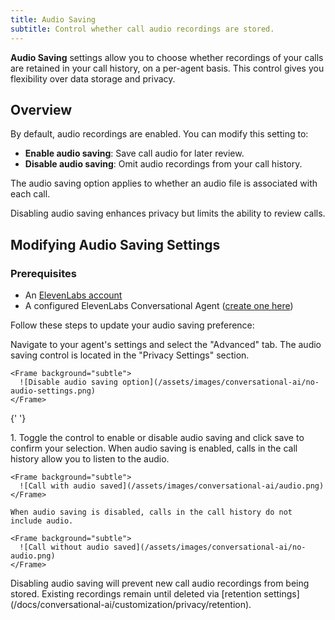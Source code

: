 ```yaml
---
title: Audio Saving
subtitle: Control whether call audio recordings are stored.
---
```


**Audio Saving** settings allow you to choose whether recordings of your calls are retained in your call history, on a per-agent basis. This control gives you flexibility over data storage and privacy.

## Overview

By default, audio recordings are enabled. You can modify this setting to:

- **Enable audio saving**: Save call audio for later review.
- **Disable audio saving**: Omit audio recordings from your call history.

The audio saving option applies to whether an audio file is associated with each call.

<Info>Disabling audio saving enhances privacy but limits the ability to review calls.</Info>

## Modifying Audio Saving Settings

### Prerequisites

- An [ElevenLabs account](https://elevenlabs.io)
- A configured ElevenLabs Conversational Agent ([create one here](/docs/conversational-ai/quickstart))

Follow these steps to update your audio saving preference:

<Steps>
  <Step title="Access audio saving settings">
    Navigate to your agent's settings and select the "Advanced" tab. The audio saving control is located in the "Privacy Settings" section.

    <Frame background="subtle">
      ![Disable audio saving option](/assets/images/conversational-ai/no-audio-settings.png)
    </Frame>

  </Step>

{' '}

<Step title="Choose saving option">
  1. Toggle the control to enable or disable audio saving and click save to confirm your selection.
</Step>

  <Step title="Review call history">
    When audio saving is enabled, calls in the call history allow you to listen to the audio.

    <Frame background="subtle">
      ![Call with audio saved](/assets/images/conversational-ai/audio.png)
    </Frame>

    When audio saving is disabled, calls in the call history do not include audio.

    <Frame background="subtle">
      ![Call without audio saved](/assets/images/conversational-ai/no-audio.png)
    </Frame>

  </Step>
</Steps>

<Warning>
  Disabling audio saving will prevent new call audio recordings from being stored. Existing
  recordings remain until deleted via [retention
  settings](/docs/conversational-ai/customization/privacy/retention).
</Warning>
